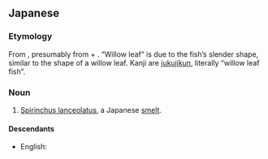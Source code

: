 ==Japanese==
{{ja-kanjitab|柳|葉|魚}}

===Etymology===
From {{etyl|ain|ja|sort=ししゃも}} {{m|ain|susam}}, presumably from {{m|ain|susu||willow}} + {{m|ain|ham||leaf}}. “Willow leaf” is due to the fish’s slender shape, similar to the shape of a willow leaf. Kanji are [[jukujikun]], literally “willow leaf fish”.

===Noun===
{{ja-noun|ししゃも}}

# [[Spirinchus lanceolatus]], a Japanese [[smelt]].

====Descendants====
* English: {{l|en|shishamo}}